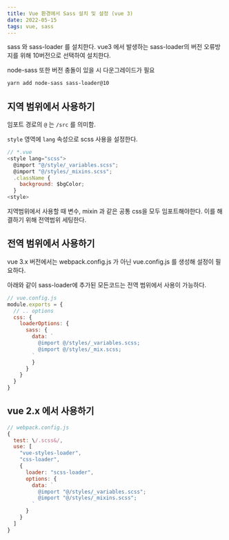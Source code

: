 ```yaml
---
title: Vue 환경에서 Sass 설치 및 설정 (vue 3)
date: 2022-05-15
tags: vue, sass
---
```


sass 와 sass-loader 를 설치한다. vue3 에서 발생하는 sass-loader의 버전 오류방지를 위해 10버전으로 선택하여 설치한다.

node-sass 또한 버전 충돌이 있을 시 다운그레이드가 필요

```bash
yarn add node-sass sass-loader@10
```

## 지역 범위에서 사용하기

임포트 경로의 `@` 는 `/src` 를 의미함.

`style` 영역에 `lang` 속성으로 scss 사용을 설정한다.

```js
// *.vue
<style lang="scss">
  @import "@/style/_variables.scss";
  @import "@/styles/_mixins.scss";
  .className {
    background: $bgColor;
  }
<style>
```

지역범위에서 사용할 때 변수, mixin 과 같은 공통 css을 모두 임포트해야한다. 이를 해결하기 위해 전역범위 세팅한다.

## 전역 범위에서 사용하기

vue 3.x 버전에서는 webpack.config.js 가 아닌 vue.config.js 를 생성해 설정이 필요하다.

아래와 같이 sass-loader에 추가된 모든코드는 전역 범위에서 사용이 가능하다.

```js
// vue.config.js
module.exports = {
  // .. options
  css: {
    loaderOptions: {
      sass: {
        data: `
          @import @/styles/_variables.scss;
          @import @/styles/_mix.scss;
        `
        }
      }
    }
  }
}
```

## vue 2.x 에서 사용하기

```js
// webpack.config.js
{
  test: \/.scss&/,
  use: [
    "vue-styles-loader",
    "css-loader",
    {
      loader: "scss-loader",
      options: {
        data: `
          @import "@/styles/_variables.scss";
          @import "@/styles/_mixins.scss";
        `
      }
    }
  ]
}
```
